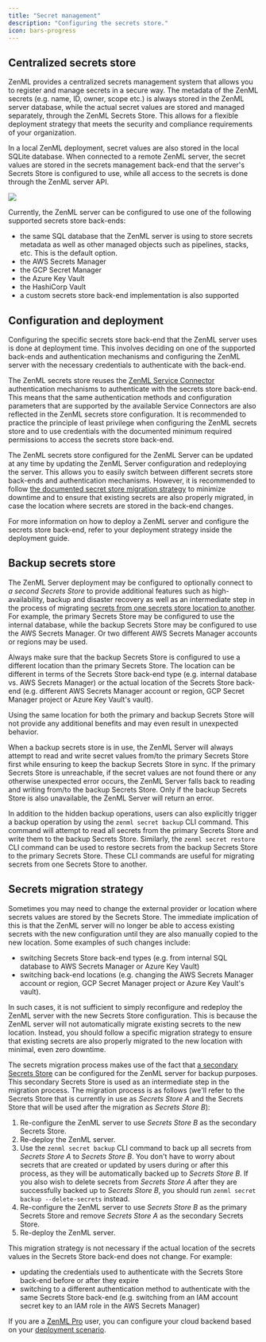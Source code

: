 ```yaml
---
title: "Secret management"
description: "Configuring the secrets store."
icon: bars-progress
---
```


## Centralized secrets store

ZenML provides a centralized secrets management system that allows you to register and manage secrets in a secure way. The metadata of the ZenML secrets (e.g. name, ID, owner, scope etc.) is always stored in the ZenML server database, while the actual secret values are stored and managed separately, through the ZenML Secrets Store. This allows for a flexible deployment strategy that meets the security and compliance requirements of your organization.

In a local ZenML deployment, secret values are also stored in the local SQLite database. When connected to a remote ZenML server, the secret values are stored in the secrets management back-end that the server's Secrets Store is configured to use, while all access to the secrets is done through the ZenML server API.
<Frame caption="Basic Secrets Store Architecture">
  <img src="/_assets/secret-1.avif"/>
</Frame>

Currently, the ZenML server can be configured to use one of the following supported secrets store back-ends:

* the same SQL database that the ZenML server is using to store secrets metadata as well as other managed objects such as pipelines, stacks, etc. This is the default option.
* the AWS Secrets Manager
* the GCP Secret Manager
* the Azure Key Vault
* the HashiCorp Vault
* a custom secrets store back-end implementation is also supported

## Configuration and deployment

Configuring the specific secrets store back-end that the ZenML server uses is done at deployment time. This involves deciding on one of the supported back-ends and authentication mechanisms and configuring the ZenML server with the necessary credentials to authenticate with the back-end.

The ZenML secrets store reuses the [ZenML Service Connector](v/0.66.0/usage/resource-data-management/auth-management/service-connectors-guide) authentication mechanisms to authenticate with the secrets store back-end. This means that the same authentication methods and configuration parameters that are supported by the available Service Connectors are also reflected in the ZenML secrets store configuration. It is recommended to practice the principle of least privilege when configuring the ZenML secrets store and to use credentials with the documented minimum required permissions to access the secrets store back-end.

The ZenML secrets store configured for the ZenML Server can be updated at any time by updating the ZenML Server configuration and redeploying the server. This allows you to easily switch between different secrets store back-ends and authentication mechanisms. However, it is recommended to follow [the documented secret store migration strategy](v/0.66.0/usage/project-setup/use-secrets/secret-management#secrets-migration-strategy) to minimize downtime and to ensure that existing secrets are also properly migrated, in case the location where secrets are stored in the back-end changes.

For more information on how to deploy a ZenML server and configure the secrets store back-end, refer to your deployment strategy inside the deployment guide.

## Backup secrets store

The ZenML Server deployment may be configured to optionally connect to _a second Secrets Store_ to provide additional features such as high-availability, backup and disaster recovery as well as an intermediate step in the process of migrating [secrets from one secrets store location to another](v/0.66.0/usage/project-setup/use-secrets/secret-management#secrets-migration-strategy). For example, the primary Secrets Store may be configured to use the internal database, while the backup Secrets Store may be configured to use the AWS Secrets Manager. Or two different AWS Secrets Manager accounts or regions may be used.

<Note>
  Always make sure that the backup Secrets Store is configured to use a different location than the primary Secrets Store. The location can be different in terms of the Secrets Store back-end type (e.g. internal database vs. AWS Secrets Manager) or the actual location of the Secrets Store back-end (e.g. different AWS Secrets Manager account or region, GCP Secret Manager project or Azure Key Vault's vault).
</Note>

Using the same location for both the primary and backup Secrets Store will not provide any additional benefits and may even result in unexpected behavior.

When a backup secrets store is in use, the ZenML Server will always attempt to read and write secret values from/to the primary Secrets Store first while ensuring to keep the backup Secrets Store in sync. If the primary Secrets Store is unreachable, if the secret values are not found there or any otherwise unexpected error occurs, the ZenML Server falls back to reading and writing from/to the backup Secrets Store. Only if the backup Secrets Store is also unavailable, the ZenML Server will return an error.

In addition to the hidden backup operations, users can also explicitly trigger a backup operation by using the `zenml secret backup` CLI command. This command will attempt to read all secrets from the primary Secrets Store and write them to the backup Secrets Store. Similarly, the `zenml secret restore` CLI command can be used to restore secrets from the backup Secrets Store to the primary Secrets Store. These CLI commands are useful for migrating secrets from one Secrets Store to another.

## Secrets migration strategy

Sometimes you may need to change the external provider or location where secrets values are stored by the Secrets Store. The immediate implication of this is that the ZenML server will no longer be able to access existing secrets with the new configuration until they are also manually copied to the new location. Some examples of such changes include:

* switching Secrets Store back-end types (e.g. from internal SQL database to AWS Secrets Manager or Azure Key Vault)
* switching back-end locations (e.g. changing the AWS Secrets Manager account or region, GCP Secret Manager project or Azure Key Vault's vault).

In such cases, it is not sufficient to simply reconfigure and redeploy the ZenML server with the new Secrets Store configuration. This is because the ZenML server will not automatically migrate existing secrets to the new location. Instead, you should follow a specific migration strategy to ensure that existing secrets are also properly migrated to the new location with minimal, even zero downtime.

The secrets migration process makes use of the fact that [a secondary Secrets Store](v/0.66.0/usage/project-setup/use-secrets/secret-management#backup-secrets-store) can be configured for the ZenML server for backup purposes. This secondary Secrets Store is used as an intermediate step in the migration process. The migration process is as follows (we'll refer to the Secrets Store that is currently in use as _Secrets Store A_ and the Secrets Store that will be used after the migration as _Secrets Store B_):

1. Re-configure the ZenML server to use _Secrets Store B_ as the secondary Secrets Store.
2. Re-deploy the ZenML server.
3. Use the `zenml secret backup` CLI command to back up all secrets from _Secrets Store A_ to _Secrets Store B_. You don't have to worry about secrets that are created or updated by users during or after this process, as they will be automatically backed up to _Secrets Store B_. If you also wish to delete secrets from _Secrets Store A_ after they are successfully backed up to _Secrets Store B_, you should run `zenml secret backup --delete-secrets` instead.
4. Re-configure the ZenML server to use _Secrets Store B_ as the primary Secrets Store and remove _Secrets Store A_ as the secondary Secrets Store.
5. Re-deploy the ZenML server.

This migration strategy is not necessary if the actual location of the secrets values in the Secrets Store back-end does not change. For example:

* updating the credentials used to authenticate with the Secrets Store back-end before or after they expire
* switching to a different authentication method to authenticate with the same Secrets Store back-end (e.g. switching from an IAM account secret key to an IAM role in the AWS Secrets Manager)

If you are a [ZenML Pro](https://zenml.io/pro) user, you can configure your cloud backend based on your [deployment scenario](v/0.66.0/getting-started/deploying-zenml/zenml-pro/system-architectures).


